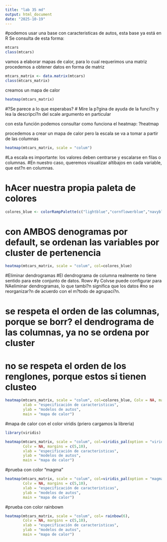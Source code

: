 ```yaml
---
title: "lab 35 md"
output: html_document
date: "2025-10-19"
---
```


#podemos usar una base con caracteristicas de autos, esta base ya está en R
Se consulta de esta forma: 
```r
mtcars
class(mtcars)

```

vamos a elaborar mapas de calor, para lo cual requerimos una matriz
procedemos a obtener datos en forma de matriz 
```r
mtcars_matrix <- data.matrix(mtcars)
class(mtcars_matrix)

```

creamos un mapa de calor 
```r
heatmap(mtcars_matrix)
```



#?Se parece a lo que esperabas?
# Mire la p?gina de ayuda de la funci?n y lea la descripci?n del scale argumento en particular

con esta función podemos consultar como funciona el heatmap:
?heatmap


procedemos a crear un mapa de calor pero la escala se va a tomar a partir de las columnas
```r
heatmap(mtcars_matrix, scale = "colum")

```


#La escala es importante: los valores deben centrarse y escalarse en filas o columnas. 
#En nuestro caso, queremos visualizar altibajos en cada variable, que est?n en columnas.




# hAcer nuestra propia paleta de colores
```r
colores_blue <- colorRampPalette(c("lightblue","cornflowerblue","navyblue"))(256)

```

# con AMBOS denogramas por default, se ordenan las variables por cluster de pertenencia
```r
heatmap(mtcars_matrix, scale = "colum", col=colores_blue)

```


#Eliminar dendrogramas
#El dendrograma de columna realmente no tiene sentido para este conjunto de datos. Rowv
#y Colvse puede configurar para NAeliminar dendrogramas, lo que tambi?n significa que los datos 
#no se reorganizar?n de acuerdo con el m?todo de agrupaci?n.

# se respeta el orden de las columnas, porque se borr? el dendrograma de las columnas, ya no se ordena por cluster
# no se respeta el orden de los renglones, porque estos si tienen clusteo
```r
heatmap(mtcars_matrix, scale = "colum", col=colores_blue, Colv = NA, margins = c(5,10),
        xlab = "especificación de caracteristicas", 
        ylab = "modelos de autos",
        main = "mapa de calor")
```



#mapa de calor con el color viridis (priero cargamos la libreria)
```r
library(viridis)

heatmap(mtcars_matrix, scale = "colum", col=viridis_pal(option = "viridis")(6),
        Colv = NA, margins = c(5,10),
        xlab = "especificación de caracteristicas", 
        ylab = "modelos de autos",
        main = "mapa de calor")
```


#prueba con color "magma"
```r
heatmap(mtcars_matrix, scale = "colum", col=viridis_pal(option = "magma")(6),
        Colv = NA, margins = c(5,10),
        xlab = "especificación de caracteristicas", 
        ylab = "modelos de autos",
        main = "mapa de calor")
```


#prueba con color rainbown
```r
heatmap(mtcars_matrix, scale = "colum", col= rainbow(6),
        Colv = NA, margins = c(5,10),
        xlab = "especificación de caracteristicas", 
        ylab = "modelos de autos",
        main = "mapa de calor")
```

